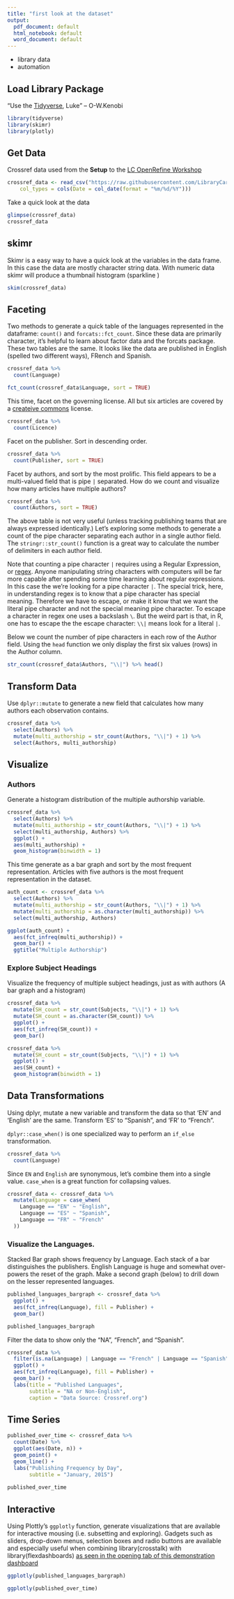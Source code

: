 ```yaml
---
title: "first look at the dataset"
output:
  pdf_document: default
  html_notebook: default
  word_document: default
---
```


- library data
- automation

## Load Library Package

"Use the [Tidyverse](https://www.tidyverse.org/), Luke" -- O-W.Kenobi 

```r
library(tidyverse)
library(skimr)
library(plotly)
```

## Get Data

Crossref data used from the **Setup** to the [LC OpenRefine Workshop](https://librarycarpentry.org/lc-open-refine/setup.html)

```r
crossref_data <- read_csv("https://raw.githubusercontent.com/LibraryCarpentry/lc-open-refine/gh-pages/data/doaj-article-sample.csv", 
    col_types = cols(Date = col_date(format = "%m/%d/%Y")))
```
Take a quick look at the data

```r
glimpse(crossref_data)
crossref_data
```

## skimr

Skimr is a easy way to have a quick look at the variables in the data frame.  In this case the data are mostly character string data.  With numeric data skimr will produce a thumbnail histogram (sparkline )

```r
skim(crossref_data)
```


## Faceting

Two methods to generate a quick table of the languages represented in the dataframe:  `count()` and `forcats::fct_count`.  Since these data are primarily character, it's helpful to learn about factor data and the forcats package. These two tables are the same.  It looks like the data are published in English (spelled two different ways), FRench and Spanish.

```r
crossref_data %>% 
  count(Language)

fct_count(crossref_data$Language, sort = TRUE)
```

This time, facet on the governing license.  All but six articles are covered by a [createive commons](https://creativecommons.org/) license.

```r
crossref_data %>% 
  count(Licence)
```

Facet on the publisher.  Sort in descending order.

```r
crossref_data %>% 
  count(Publisher, sort = TRUE)
```

Facet by authors, and sort by the most prolific.  This field appears to be a multi-valued field that is pipe `|` separated.  How do we count and visualize how many articles have multiple authors?

```r
crossref_data %>% 
  count(Authors, sort = TRUE) 
```

The above table is not very useful (unless tracking publishing teams that are always expressed identically.)  Let's exploring some methods to generate a count of the pipe character separating each author in a single author field.  The `stringr::str_count()` function is a great way to calculate the number of delimiters in each author field.  

Note that counting a pipe character `|` requires using a Regular Expression, or [regex](https://en.wikipedia.org/wiki/Regular_expression).  Anyone manipulating string characters with computers will be far more capable after spending some time learning about regular expressions.  In this case the we're looking for a pipe character `|`.  The special trick, here, in understanding regex is to know that a pipe character has special meaning.  Therefore we have to escape, or make it know that we want the literal pipe character and not the special meaning pipe character.   To escape a character in regex one uses a backslash `\`.  But the weird part is that, in R, one has to escape the the escape character:  `\\|` means look for a literal `|`.

Below we count the number of pipe characters in each row of the Author field.  Using the `head` function we only display the first six values (rows) in the Author column.

```r
str_count(crossref_data$Authors, "\\|") %>% head()
```

## Transform Data

Use `dplyr::mutate` to generate a new field that calculates how many authors each observation contains.

```r
crossref_data %>% 
  select(Authors) %>% 
  mutate(multi_authorship = str_count(Authors, "\\|") + 1) %>% 
  select(Authors, multi_authorship)
```

## Visualize

### Authors

Generate a histogram distribution of the multiple authorship variable.

```r
crossref_data %>% 
  select(Authors) %>% 
  mutate(multi_authorship = str_count(Authors, "\\|") + 1) %>% 
  select(multi_authorship, Authors) %>% 
  ggplot() +
  aes(multi_authorship) +
  geom_histogram(binwidth = 1)
```

This time generate as a bar graph and sort by the most frequent representation.  Articles with five authors is the most frequent representation in the dataset. 

```r
auth_count <- crossref_data %>% 
  select(Authors) %>% 
  mutate(multi_authorship = str_count(Authors, "\\|") + 1) %>% 
  mutate(multi_authorship = as.character(multi_authorship)) %>% 
  select(multi_authorship, Authors)

ggplot(auth_count) +
  aes(fct_infreq(multi_authorship)) +
  geom_bar() +
  ggtitle("Multiple Authorship")
```

### Explore Subject Headings

Visualize the frequency of multiple subject headings, just as with authors (A bar graph and a histogram)

```r
crossref_data %>% 
  mutate(SH_count = str_count(Subjects, "\\|") + 1) %>% 
  mutate(SH_count = as.character(SH_count)) %>% 
  ggplot() +
  aes(fct_infreq(SH_count)) +
  geom_bar()

crossref_data %>% 
  mutate(SH_count = str_count(Subjects, "\\|") + 1) %>% 
  ggplot() +
  aes(SH_count) +
  geom_histogram(binwidth = 1) 
```


## Data Transformations

Using dplyr, mutate a new variable and transform the data so that 'EN' and 'English' are the same.  Transform 'ES' to "Spanish", and 'FR' to "French".  

`dplyr::case_when()` is one specialized way to perform an `if_else` transformation.

```r
crossref_data %>% 
  count(Language)
```

Since `EN` and `English` are synonymous, let's combine them into a single value.  `case_when` is a great function for collapsing values.

```r
crossref_data <- crossref_data %>% 
  mutate(Language = case_when(
    Language == "EN" ~ "English",
    Language == "ES" ~ "Spanish",
    Language == "FR" ~ "French"
  )) 
```

### Visualize the Languages. 

Stacked Bar graph shows frequency by Language. Each stack of a bar distinguishes the publishers. English Language is huge and somewhat over-powers the reset of the graph.  Make a second graph (below) to drill down on the lesser represented languages.

```r
published_languages_bargraph <- crossref_data %>% 
  ggplot() +
  aes(fct_infreq(Language), fill = Publisher) +
  geom_bar()

published_languages_bargraph
```

Filter the data to show only the "NA", "French", and "Spanish".

```r
crossref_data %>% 
  filter(is.na(Language) | Language == "French" | Language == "Spanish") %>% 
  ggplot() +
  aes(fct_infreq(Language), fill = Publisher) +
  geom_bar() +
  labs(title = "Published Languages",
       subtitle = "NA or Non-English",
       caption = "Data Source: Crossref.org")
```

## Time Series

```r
published_over_time <- crossref_data %>% 
  count(Date) %>% 
  ggplot(aes(Date, n)) +
  geom_point() +
  geom_line() +
  labs("Publishing Frequency by Day", 
       subtitle = "January, 2015")
  
published_over_time
```
## Interactive

Using Plottly's `ggplotly` function, generate visualizations that are available for interactive mousing (i.e. subsetting and exploring).  Gadgets such as sliders, drop-down menus, selection boxes and radio buttons are available and especially useful when combining library(crosstalk) with library(flexdashboards) [as seen in the opening tab of this demonstration dashboard](https://rfun-flexdashboards.netlify.com/)


```r
ggplotly(published_languages_bargraph)
```


```r
ggplotly(published_over_time)
```

